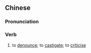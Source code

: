{{also|诟病}}
==Chinese==
{{zh-forms|s=诟病}}

===Pronunciation===
{{zh-pron
|m=gòubìng
|c=gau3 beng6
|cat=v
}}

===Verb===
{{zh-verb}}

# {{lb|zh|literary}} to [[denounce]]; to [[castigate]]; to [[criticise]]